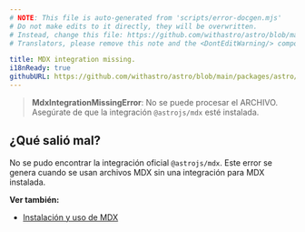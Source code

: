 ```yaml
---
# NOTE: This file is auto-generated from 'scripts/error-docgen.mjs'
# Do not make edits to it directly, they will be overwritten.
# Instead, change this file: https://github.com/withastro/astro/blob/main/packages/astro/src/core/errors/errors-data.ts
# Translators, please remove this note and the <DontEditWarning/> component.

title: MDX integration missing.
i18nReady: true
githubURL: https://github.com/withastro/astro/blob/main/packages/astro/src/core/errors/errors-data.ts
---
```


> **MdxIntegrationMissingError**: No se puede procesar el ARCHIVO. Asegúrate de que la integración `@astrojs/mdx` esté instalada.

## ¿Qué salió mal?

No se pudo encontrar la integración oficial `@astrojs/mdx`. Este error se genera cuando se usan archivos MDX sin una integración para MDX instalada.

**Ver también:**

-  [Instalación y uso de MDX](/es/guides/integrations-guide/mdx/)

